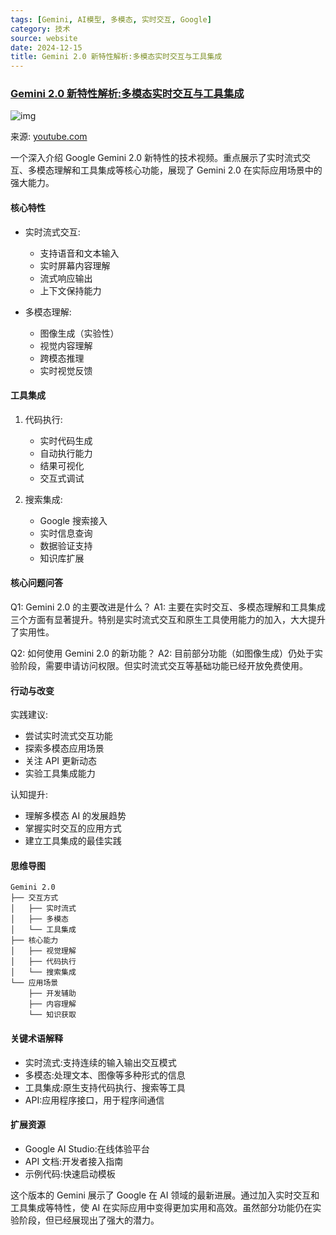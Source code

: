 ```yaml
---
tags: [Gemini, AI模型, 多模态, 实时交互, Google]
category: 技术
source: website
date: 2024-12-15
title: Gemini 2.0 新特性解析:多模态实时交互与工具集成
---
```


### [Gemini 2.0 新特性解析:多模态实时交互与工具集成](https://www.youtube.com/watch?v=38N8pgnNANQ)

![img](https://img.mengpeng.tech/i/2024/12/14/675d4663ef2dd.webp)

来源: [youtube.com](https://www.youtube.com/watch?v=38N8pgnNANQ)

一个深入介绍 Google Gemini 2.0 新特性的技术视频。重点展示了实时流式交互、多模态理解和工具集成等核心功能，展现了 Gemini 2.0 在实际应用场景中的强大能力。

#### 核心特性
- 实时流式交互:
  - 支持语音和文本输入
  - 实时屏幕内容理解
  - 流式响应输出
  - 上下文保持能力

- 多模态理解:
  - 图像生成（实验性）
  - 视觉内容理解
  - 跨模态推理
  - 实时视觉反馈

#### 工具集成
1. 代码执行:
   - 实时代码生成
   - 自动执行能力
   - 结果可视化
   - 交互式调试

2. 搜索集成:
   - Google 搜索接入
   - 实时信息查询
   - 数据验证支持
   - 知识库扩展

#### 核心问题问答
Q1: Gemini 2.0 的主要改进是什么？
A1: 主要在实时交互、多模态理解和工具集成三个方面有显著提升。特别是实时流式交互和原生工具使用能力的加入，大大提升了实用性。

Q2: 如何使用 Gemini 2.0 的新功能？
A2: 目前部分功能（如图像生成）仍处于实验阶段，需要申请访问权限。但实时流式交互等基础功能已经开放免费使用。

#### 行动与改变
实践建议:
- 尝试实时流式交互功能
- 探索多模态应用场景
- 关注 API 更新动态
- 实验工具集成能力

认知提升:
- 理解多模态 AI 的发展趋势
- 掌握实时交互的应用方式
- 建立工具集成的最佳实践

#### 思维导图
```
Gemini 2.0
├── 交互方式
│   ├── 实时流式
│   ├── 多模态
│   └── 工具集成
├── 核心能力
│   ├── 视觉理解
│   ├── 代码执行
│   └── 搜索集成
└── 应用场景
    ├── 开发辅助
    ├── 内容理解
    └── 知识获取
```

#### 关键术语解释
- 实时流式:支持连续的输入输出交互模式
- 多模态:处理文本、图像等多种形式的信息
- 工具集成:原生支持代码执行、搜索等工具
- API:应用程序接口，用于程序间通信

#### 扩展资源
- Google AI Studio:在线体验平台
- API 文档:开发者接入指南
- 示例代码:快速启动模板

这个版本的 Gemini 展示了 Google 在 AI 领域的最新进展。通过加入实时交互和工具集成等特性，使 AI 在实际应用中变得更加实用和高效。虽然部分功能仍在实验阶段，但已经展现出了强大的潜力。 